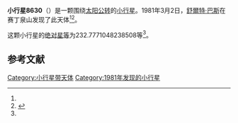 {{Infobox planet
| bgcolour = #FFFFC0
| name = 8630
| symbol = 
| image = 
| caption = 
| discovery = yes
| discovery_ref = 
| discoverer = [[舒爾特·巴斯|舒爾特·巴斯]]
| discovery_site = [[赛丁泉山|赛丁泉山]] 
| discovered = 1981年3月2日
| designations = yes
| mp_name = 
| named_after = 
| alt_names = 
| mp_category = [[主带小行星|主带小行星]]
| orbit_ref = <ref name="a">[http://ssd.jpl.nasa.gov/sbdb.cgi?sstr=8630 8630] {{Wayback|url=http://ssd.jpl.nasa.gov/sbdb.cgi?sstr=8630 |date=20110609194623 }}，小行星數據庫瀏覽器（JPL Small-Body Database Browser）－[[美国国家航空航天局|美国国家航空航天局]]喷气推进实验室</ref>
| epoch = 2456400.5 (2013年4月18日更新)
| aphelion = {{convert|2.607537534831221|AU|km|3|abbr=on|lk=out}}
| perihelion = {{convert|1.956617981513466|AU|km|3|abbr=on}}
| semimajor = {{convert|2.282077758172344|AU|km|3|abbr=on}}
| eccentricity = 0.142615551
| period = 1259.198171 [[日|日]]<br />3.45[[儒略年|儒略年]]
| avg_speed = 
| inclination = 3.881255298884536
| asc_node = 2.022285464904914
| mean_anomaly = 
| arg_peri = 232.7771048238508
| satellites = 
| physical_characteristics = yes
| dimensions = 
| mass = 
| density = 
| surface_grav = 
| escape_velocity = 
| sidereal_day = 
| axial_tilt = 
| pole_ecliptic_lat = 
| pole_ecliptic_lon = 
| albedo = 
| temperatures= 
| temp_name1 = 
| mean_temp_1 = 
| max_temp_1 = 
| temp_name2 = 
| max_temp_2 = 
| spectral_type = 
| abs_magnitude = 232.7771048238508
}}

'''小行星8630'''（{{lang-en|8630}}）是一颗围绕[[太阳|太阳]][[公转|公转]]的[[小行星|小行星]]。1981年3月2日，[[舒爾特·巴斯|舒爾特·巴斯]]在赛丁泉山发现了此天体<ref name="a" /><ref>{{cite news|title=小行星列表|url=http://cfa-www.harvard.edu/iau/lists/NumberedMPs.txt|accessdate=2013-07-08|newspaper=哈佛大学|archive-date=2008-05-17|archive-url=https://web.archive.org/web/20080517010638/http://cfa-www.harvard.edu/iau/lists/NumberedMPs.txt|dead-url=no}}</ref>。

这颗小行星的[[绝对星等|绝对星等]]为232.7771048238508等<ref name="a" />。

==参考文献==
{{reflist}}
{{Minor Planet Number|[[小行星8629|小行星8629]]|[[小行星8631|小行星8631]]}}

{{小天体}}

[[Category:小行星带天体|Category:小行星带天体]]
[[Category:1981年发现的小行星|Category:1981年发现的小行星]]

{{asteroid-stub}}